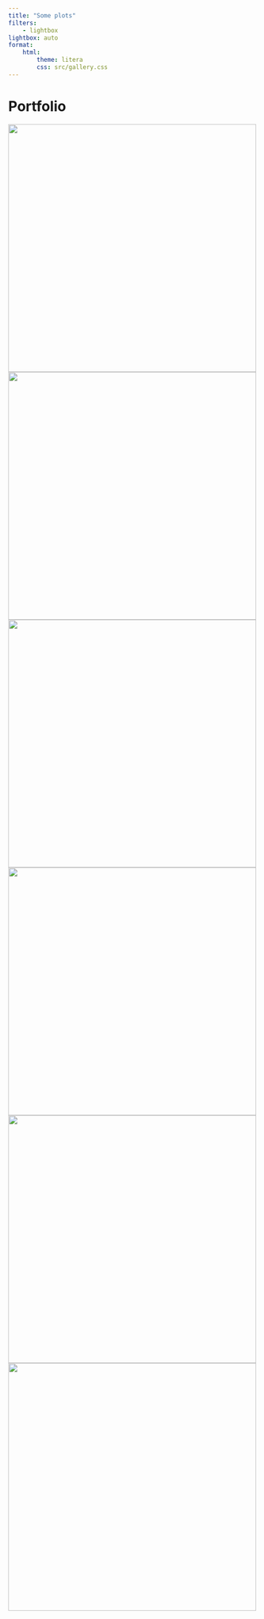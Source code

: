 ```yaml
---
title: "Some plots"
filters:
    - lightbox
lightbox: auto
format:
    html:
        theme: litera
        css: src/gallery.css
---
```


# Portfolio

::: gallery

::: column-page

![](src/images/800x1200.jpeg){width=500 style="column-span: none;" group="my-gallery"}
![](src/images/900x1100.jpeg){width=500 style="column-span: none;" group="my-gallery"}
![](src/images/1000x1000.jpeg){width=500 style="column-span: none;" group="my-gallery"}
![](src/images/1100x900.jpeg){width=500 style="column-span: none;" group="my-gallery"}
![](src/images/1200x800.jpeg){width=500 style="column-span: none;" group="my-gallery"}
![](src/images/800x1200.jpeg){width=500 style="column-span: none;" group="my-gallery"}

:::

:::
